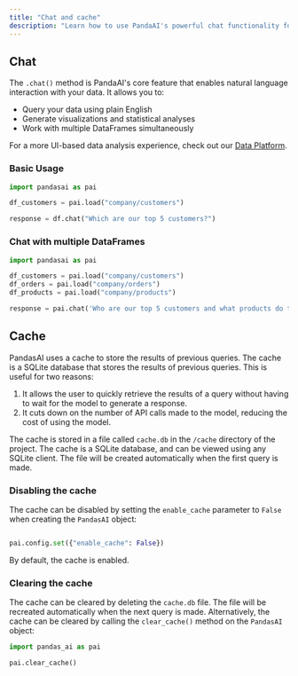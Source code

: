 ```yaml
---
title: "Chat and cache"
description: "Learn how to use PandaAI's powerful chat functionality for natural language data analysis and understand how caching improves performance"
---
```

## Chat

The `.chat()` method is PandaAI's core feature that enables natural language interaction with your data. It allows you to:
- Query your data using plain English
- Generate visualizations and statistical analyses
- Work with multiple DataFrames simultaneously

For a more UI-based data analysis experience, check out our [Data Platform](/v3/ai-dashboards).

### Basic Usage

```python
import pandasai as pai

df_customers = pai.load("company/customers")

response = df.chat("Which are our top 5 customers?")
```

### Chat with multiple DataFrames

```python
import pandasai as pai

df_customers = pai.load("company/customers")
df_orders = pai.load("company/orders")
df_products = pai.load("company/products")

response = pai.chat('Who are our top 5 customers and what products do they buy most frequently?', df_customers, df_orders, df_products)
```

## Cache

PandasAI uses a cache to store the results of previous queries. The cache is a SQLite database that stores the results of previous queries. This is useful for two reasons:

1. It allows the user to quickly retrieve the results of a query without having to wait for the model to generate a response.
2. It cuts down on the number of API calls made to the model, reducing the cost of using the model.

The cache is stored in a file called `cache.db` in the `/cache` directory of the project. The cache is a SQLite database, and can be viewed using any SQLite client. The file will be created automatically when the first query is made.

### Disabling the cache

The cache can be disabled by setting the `enable_cache` parameter to `False` when creating the `PandasAI` object:

```python

pai.config.set({"enable_cache": False})
```

By default, the cache is enabled.

### Clearing the cache

The cache can be cleared by deleting the `cache.db` file. The file will be recreated automatically when the next query is made. Alternatively, the cache can be cleared by calling the `clear_cache()` method on the `PandasAI` object:

```python
import pandas_ai as pai

pai.clear_cache()
```